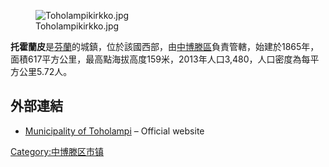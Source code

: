 [[Image:Toholampikirkko.jpg|right]]

'''托霍蘭皮'''是[[芬蘭|芬蘭]]的城鎮，位於該國西部，由[[中博滕區|中博滕區]]負責管轄，始建於1865年，面積617平方公里，最高點海拔高度159米，2013年人口3,480，人口密度為每平方公里5.72人。

==外部連結==
*[http://www.toholampi.fi/ Municipality of Toholampi] {{Wayback|url=http://www.toholampi.fi/ |date=20201125155407 }} – Official website

{{Finland-geo-stub}}
[[Category:中博滕区市镇|Category:中博滕区市镇]]